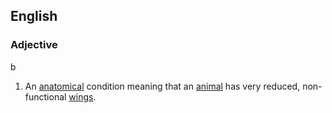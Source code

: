 ==English==

===Adjective===
b

# {{zoology}} An [[anatomical]] condition meaning that an [[animal]] has very reduced, non-functional [[wings]].
